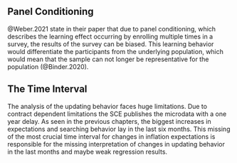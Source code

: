 ## Panel Conditioning

@Weber.2021 state in their paper that due to panel conditioning, which describes the learning effect occurring by enrolling multiple times in a survey, the results of the survey can be biased. This learning behavior would differentiate the participants from the underlying population, which would mean that the sample can not longer be representative for the population (@Binder.2020).


## The Time Interval

The analysis of the updating behavior faces huge limitations. Due to contract dependent limitations the SCE publishes the microdata with a one year delay. As seen in the previous chapters, the biggest increases in expectations and searching behavior lay in the last six months. This missing of the most crucial time interval for changes in inflation expectations is responsible for the missing interpretation of changes in updating behavior in the last months and maybe weak regression results.